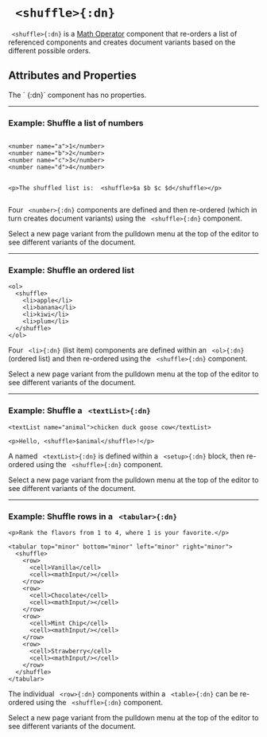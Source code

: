 


# ` <shuffle>{:dn}`


` <shuffle>{:dn}` is a [Math Operator](../document_structure/essentialConcepts/#componentTypes)
component that re-orders a list of referenced components and creates document variants based on the different possible orders.

## Attributes and Properties 
 <AttrDisplay name='shuffle'/> 
The ` <shuffle>{:dn}` component has no properties.

---

### Example: Shuffle a list of numbers


```doenet-editor-horiz

<number name="a">1</number>
<number name="b">2</number>
<number name="c">3</number>
<number name="d">4</number>


<p>The shuffled list is:  <shuffle>$a $b $c $d</shuffle></p>
 
```



Four ` <number>{:dn}` components are defined and then re-ordered (which in turn creates document variants) using 
the ` <shuffle>{:dn}` component.


Select a new page variant from the pulldown menu at the top of the 
editor to see different variants of the document.



---

### Example: Shuffle an ordered list


```doenet-editor-horiz
<ol>
  <shuffle>
    <li>apple</li>
    <li>banana</li>
    <li>kiwi</li>
    <li>plum</li>
  </shuffle>
</ol>
```



Four ` <li>{:dn}` (list item) components are defined within an ` <ol>{:dn}` (ordered list) and then re-ordered using the ` <shuffle>{:dn}` component.


Select a new page variant from the pulldown menu at the top of the 
editor to see different variants of the document.

---

### Example: Shuffle a ` <textList>{:dn}`


```doenet-editor-horiz
<textList name="animal">chicken duck goose cow</textList>

<p>Hello, <shuffle>$animal</shuffle>!</p>
```

A named ` <textList>{:dn}` is defined within a ` <setup>{:dn}` block, then re-ordered using the ` <shuffle>{:dn}` component.

Select a new page variant from the pulldown menu at the top of the 
editor to see different variants of the document.


---

### Example: Shuffle rows in a ` <tabular>{:dn}`


```doenet-editor-horiz
<p>Rank the flavors from 1 to 4, where 1 is your favorite.</p>

<tabular top="minor" bottom="minor" left="minor" right="minor">
  <shuffle>
    <row>
      <cell>Vanilla</cell>
      <cell><mathInput/></cell>
    </row>
    <row>
      <cell>Chocolate</cell>
      <cell><mathInput/></cell>
    </row>
    <row>
      <cell>Mint Chip</cell>
      <cell><mathInput/></cell>
    </row>
    <row>
      <cell>Strawberry</cell>
      <cell><mathInput/></cell>
    </row>
  </shuffle>
</tabular>
```

The individual ` <row>{:dn}` components within a ` <table>{:dn}` can be re-ordered using the ` <shuffle>{:dn}` component.

Select a new page variant from the pulldown menu at the top of the 
editor to see different variants of the document.